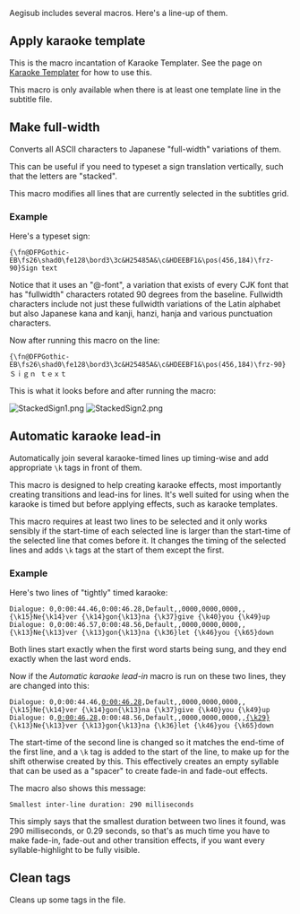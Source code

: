 Aegisub includes several macros. Here's a line-up of them.

== Apply karaoke template ==

This is the macro incantation of Karaoke Templater. See the page on [[Karaoke Templater]] for how to use this.

This macro is only available when there is at least one template line in the subtitle file.

== Make full-width ==
Converts all ASCII characters to Japanese "full-width" variations of them.

This can be useful if you need to typeset a sign translation vertically, such that the letters are "stacked".

This macro modifies all lines that are currently selected in the subtitles grid.

=== Example ===

Here's a typeset sign:

 {\fn@DFPGothic-EB\fs26\shad0\fe128\bord3\3c&H25485A&\c&HDEEBF1&\pos(456,184)\frz-90}Sign text

Notice that it uses an "@-font", a variation that exists of every CJK font that has "fullwidth" characters rotated 90 degrees from the baseline. Fullwidth characters include not just these fullwidth variations of the Latin alphabet but also Japanese kana and kanji, hanzi, hanja and various punctuation characters.

Now after running this macro on the line:

 {\fn@DFPGothic-EB\fs26\shad0\fe128\bord3\3c&H25485A&\c&HDEEBF1&\pos(456,184)\frz-90}Ｓｉｇｎ ｔｅｘｔ

This is what it looks before and after running the macro:

[[Image:StackedSign1.png]] [[Image:StackedSign2.png]]

== Automatic karaoke lead-in ==
Automatically join several karaoke-timed lines up timing-wise and add appropriate <code>\k</code> tags in front of them.

This macro is designed to help creating karaoke effects, most importantly creating transitions and lead-ins for lines. It's well suited for using when the karaoke is timed but before applying effects, such as karaoke templates.

This macro requires at least two lines to be selected and it only works sensibly if the start-time of each selected line is larger than the start-time of the selected line that comes before it. It changes the timing of the selected lines and adds <code>\k</code> tags at the start of them except the first.

=== Example ===

Here's two lines of "tightly" timed karaoke:

 Dialogue: 0,0:00:44.46,0:00:46.28,Default,,0000,0000,0000,,{\k15}Ne{\k14}ver {\k14}gon{\k13}na {\k37}give {\k40}you {\k49}up
 Dialogue: 0,0:00:46.57,0:00:48.56,Default,,0000,0000,0000,,{\k13}Ne{\k13}ver {\k13}gon{\k13}na {\k36}let {\k46}you {\k65}down

Both lines start exactly when the first word starts being sung, and they end exactly when the last word ends.

Now if the ''Automatic karaoke lead-in'' macro is run on these two lines, they are changed into this:

 Dialogue: 0,0:00:44.46,<u>0:00:46.28</u>,Default,,0000,0000,0000,,{\k15}Ne{\k14}ver {\k14}gon{\k13}na {\k37}give {\k40}you {\k49}up
 Dialogue: 0,<u>0:00:46.28</u>,0:00:48.56,Default,,0000,0000,0000,,<u>{\k29}</u>{\k13}Ne{\k13}ver {\k13}gon{\k13}na {\k36}let {\k46}you {\k65}down

The start-time of the second line is changed so it matches the end-time of the first line, and a <code>\k</code> tag  is added to the start of the line, to make up for the shift otherwise created by this. This effectively creates an empty syllable that can be used as a "spacer" to create fade-in and fade-out effects.

The macro also shows this message:

 Smallest inter-line duration: 290 milliseconds

This simply says that the smallest duration between two lines it found, was 290 milliseconds, or 0.29 seconds, so that's as much time you have to make fade-in, fade-out and other transition effects, if you want every syllable-highlight to be fully visible.

== Clean tags ==
Cleans up some tags in the file.

{{Todo|Better description and why this is good.}}